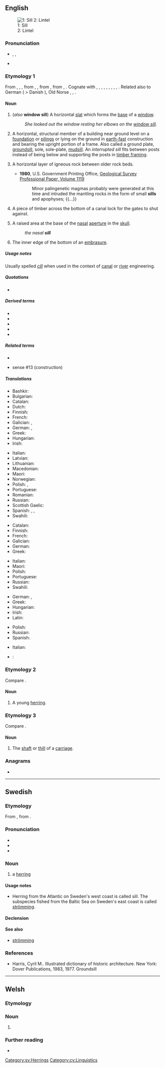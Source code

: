 {{also|Sill}}
==English==
[[Image:Sill (PSF).png|thumb|1: Sill <br> 2: Lintel]]

{{rfc|en|Construction sense is too wordy and incorporates material that should be in other sections.}}

===Pronunciation===
* {{enPR|sĭl}}, {{IPA|en|/sɪl/}},
* {{rhymes|en|ɪl}}

===Etymology 1===
From {{inh|en|enm|sille}}, {{m|enm|selle}}, {{m|enm|sulle|sülle}}, from {{inh|en|ang|syll}}, {{m|ang|syl|t=sill, threshold, foundation, base, basis}}, from {{inh|en|gem-pro|*sulī|t=bar, sill}}, from {{der|en|ine-pro|*sel-}}, {{m|ine-pro|*swel-|t=beam, board, frame, threshold}}. Cognate with {{cog|sco|sil}}, {{m|sco|sill||balk, beam, floor, sill}}, {{cog|nl|zulle||sill}}, {{cog|nds|Sull}}, {{m|gml|Sülle||threshold, ramp, sill}}, {{cog|da|syld||base of a framework building}}, {{cog|sv|syll||joist, cross-tie}}, {{cog|no|syll}}, {{cog|is|syll}}, {{m|is|sylla||sill}}. Related also to German {{m|de|Schwelle}} ( > Danish {{m|da|svelle}}), Old Norse {{m|non|svill}}, {{cog|la|silva||wood, forest}}, {{cog|grc|ὕλη}}.

====Noun====
{{en-noun}}

# {{lb|en|architecture}} (''also'' '''window sill''') A horizontal [[slat]] which forms the [[base]] of a [[window]].
#: ''She looked out the window resting her elbows on the [[window sill]]''.
# {{lb|en|construction}} A horizontal, structural member of a building near ground level on a [[foundation]] or [[piling]]s or lying on the ground in [[earth-fast]] construction and bearing the upright portion of a frame. Also called a ground plate, [[groundsill]], sole, sole-plate, [[mudsill]]. An ''interrupted sill'' fits between posts instead of being below and supporting the posts in [[timber framing]].
# {{lb|en|geology}} A horizontal layer of igneous rock between older rock beds.
#* '''1980''', U.S. Government Printing Office, [http://books.google.ru/books?id=hrNUAAAAYAAJ&lpg=SL2-PA6&ots=pekQBN6spE&dq=apophysis%20rock&pg=SL2-PA6#v=snippet&q=apophyses&f=false Geological Survey Professional Paper, Volume 1119]
#*: Minor palingenetic magmas probably were generated at this time and intruded the mantling rocks in the form of small '''sills''' and apophyses; {{...}}
# A piece of timber across the bottom of a canal lock for the gates to shut against.
# {{lb|en|anatomy}} A raised area at the base of the [[nasal]] [[aperture]] in the [[skull]].
#: ''the nasal '''sill'''''
# {{lb|en|military|historical}} The inner edge of the bottom of an [[embrasure]].

=====Usage notes=====
Usually spelled ''[[cill]]'' when used in the context of [[canal]] or [[river]] engineering.

=====Quotations=====
* {{seeCites|en}}

=====Derived terms=====
* {{l|en|doorsill}}
* {{l|en|groundsill}}
* {{l|en|mudsill}}
* {{l|en|silled}}
* {{l|en|windowsill}}

=====Related terms=====
* {{l|en|lintel}}
* {{l|en|plate}} sense #13 (construction)

=====Translations=====
{{trans-top|base of a window}}
* Bashkir: {{t|ba|тәҙрә төбө|sc=Cyrl}}
* Bulgarian: {{t+|bg|перва́з|m}}
* Catalan: {{t+|ca|ampit|m}}
* Dutch: {{t+|nl|vensterbank|f}}
* Finnish: {{t+|fi|ikkunalauta}}
* French: {{t+|fr|rebord|m}}
* Galician: {{t+|gl|piar|m}}, {{t+|gl|peitoril|m}}
* German: {{t+|de|Fensterbank|f}}, {{t+|de|Sims|m|n}}
* Greek: {{t+|el|περβάζι|n}}
* Hungarian: {{t+|hu|párkány}}
* Irish: {{t|ga|tairseach|f}}
{{trans-mid}}
* Italian: {{t+|it|davanzale|m}}
* Latvian: {{t|lv|palodze}}
* Lithuanian: {{t|lt|palangė}}
* Macedonian: {{t|mk|симс|m}}
* Maori: {{t|mi|pehipehi}}
* Norwegian: {{t+|no|vinduskarm|m}}
* Polish: {{t+|pl|parapet|m-in}}, {{t|pl|podokiennik|m-in}}
* Portuguese: {{t+|pt|parapeito|m}}
* Romanian: {{t+|ro|pervaz|n}}
* Russian: {{t+|ru|подоко́нник|m}}
* Scottish Gaelic: {{t|gd|sòla|f}}
* Spanish: {{t+|es|alféizar|m}}, {{t+|es|antepecho|m}}, {{t+|es|parapeto|m}}
* Swahili: {{t+|sw|bado}}
{{trans-bottom}}

{{trans-top|horizontal member bearing the upright portion of a frame}}
* Catalan: {{t+|ca|llindar}}
* Finnish: {{t+|fi|palkki}}
* French: {{t+|fr|linteau|m}}
* Galician: {{t+|gl|lintel|m}}
* German: {{t+|de|Schwelle|f}}
* Greek: {{t+|el|κατώφλι|n}}
{{trans-mid}}
* Italian: {{t|it|soletta|f}}
* Maori: {{t|mi|paepae}}
* Polish: {{t|pl|podwalina|f}}
* Portuguese: {{t|pt|lintel|m}}
* Russian: {{t+|ru|ле́жень|m}}
* Swahili: {{t+|sw|bado}}
{{trans-bottom}}

{{trans-top|layer of igneous rock}}
* German: {{t|de|Lagergang|m}}, {{t|de|Sill|m}}
* Greek: {{t|el|στρωματοειδής φλέβα|f}}
* Hungarian: {{t+|hu|teleptelér}}
* Irish: {{t+|ga|urlár|m}}
* Latin: {{t|la|sillus|m}}
{{trans-mid}}
* Polish: {{t+|pl|sill|m-in}}
* Russian: {{t+|ru|силл|m}}
* Spanish: {{t+|es|lámina|f}}
{{trans-bottom}}

{{checktrans-top}}
* Italian: {{t+check|it|davanzale|m}}
{{trans-mid}}
* {{ttbc|tr}}: {{t|tr|pencere saçaĝı}}
{{trans-bottom}}

===Etymology 2===
Compare {{m|en|sile}}.

====Noun====
{{en-noun}}

# {{lb|en|UK}} A young [[herring]].

===Etymology 3===
Compare {{m|en|thill}}.

====Noun====
{{en-noun}}

# The [[shaft]] or [[thill]] of a [[carriage]].

===Anagrams===
* {{anagrams|en|a=ills|ills}}

----

==Swedish==

===Etymology===
From {{der|sv|non|síld}}, from {{der|sv|gem-pro|*sīlą}}.

===Pronunciation===
* {{audio|sv|Sv-en sill.ogg|audio}}
* {{audio|sv|sv-sill.ogg|audio}}
* {{IPA|sv|/sɪl/}}

===Noun===
{{sv-noun|c}}

# a [[herring]]

====Usage notes====
* Herring from the Atlantic on Sweden's west coast is called sill. The subspecies fished from the Baltic Sea on Sweden's east coast is called [[strömming]].

====Declension====
{{sv-infl-noun-c-ar}}

====See also====
* [[strömming]]

===References===
* Harris, Cyril M.. Illustrated dictionary of historic architecture. New York: Dover Publications, 1983, 1977. Groundsill {{ISBN|048624444X}}

[[Category:sv:Herrings]]

----

==Welsh==

===Etymology===
{{nonlemma}}

===Noun===
{{cy-noun|f|sillau|pl2=silloedd}}

# {{alternative form of|cy|sillaf||syllable}}

===Further reading===
* {{R:cy:GPC}}

[[Category:cy:Linguistics]]